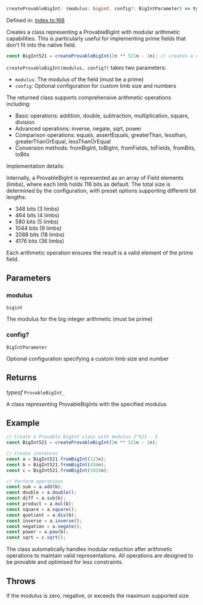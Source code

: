 ```ts
createProvableBigInt: (modulus: bigint, config?: BigIntParameter) => typeof ProvableBigInt_ = createProvableBigInt_;
```

Defined in: [index.ts:168](https://github.com/o1-labs/o1js/blob/fca908c243ee8e908efacaf73a882d48759e675a/src/index.ts#L168)

Creates a class representing a ProvableBigInt with modular arithmetic capabilities.
This is particularly useful for implementing prime fields that don't fit into the native field.

```ts
const BigInt521 = createProvableBigInt(2n ** 521n - 1n); // creates a class for 521-bit integers
```

`createProvableBigInt(modulus, config?)` takes two parameters:
- `modulus`: The modulus of the field (must be a prime)
- `config`: Optional configuration for custom limb size and numbers

The returned class supports comprehensive arithmetic operations including:
- Basic operations: addition, double, subtraction, multiplication, square, division
- Advanced operations: inverse, negate, sqrt, power
- Comparison operations: equals, assertEquals, greaterThan, lessthan, greaterThanOrEqual, lessThanOrEqual
- Conversion methods: fromBigInt, toBigInt, fromFields, toFields, fromBits, toBits

Implementation details:

Internally, a ProvableBigInt is represented as an array of Field elements (limbs),
where each limb holds 116 bits as default. The total size is determined by the configuration,
with preset options supporting different bit lengths:
- 348 bits (3 limbs)
- 464 bits (4 limbs)
- 580 bits (5 limbs)
- 1044 bits (9 limbs)
- 2088 bits (18 limbs)
- 4176 bits (36 limbs)

Each arithmetic operation ensures the result is a valid element of the prime field.

## Parameters

### modulus

`bigint`

The modulus for the big integer arithmetic (must be prime)

### config?

`BigIntParameter`

Optional configuration specifying a custom limb size and number

## Returns

*typeof* `ProvableBigInt_`

A class representing ProvableBigInts with the specified modulus

## Example

```ts
// Create a Provable BigInt class with modulus 2^521 - 1
const BigInt521 = createProvableBigInt(2n ** 521n - 1n);

// Create instances
const a = BigInt521.fromBigInt(123n);
const b = BigInt521.fromBigInt(456n);
const c = BigInt521.fromBigInt(1024n);

// Perform operations
const sum = a.add(b);
const double = a.double();
const diff = a.sub(b);
const product = a.mul(b);
const square = a.square();
const quotient = a.div(b);
const inverse = a.inverse();
const negation = a.negate();
const power = a.pow(b);
const sqrt = c.sqrt();
```

The class automatically handles modular reduction after
arithmetic operations to maintain valid representations. All operations are
designed to be provable and optimised for less constraints.

## Throws

If the modulus is zero, negative, or exceeds the maximum supported size
